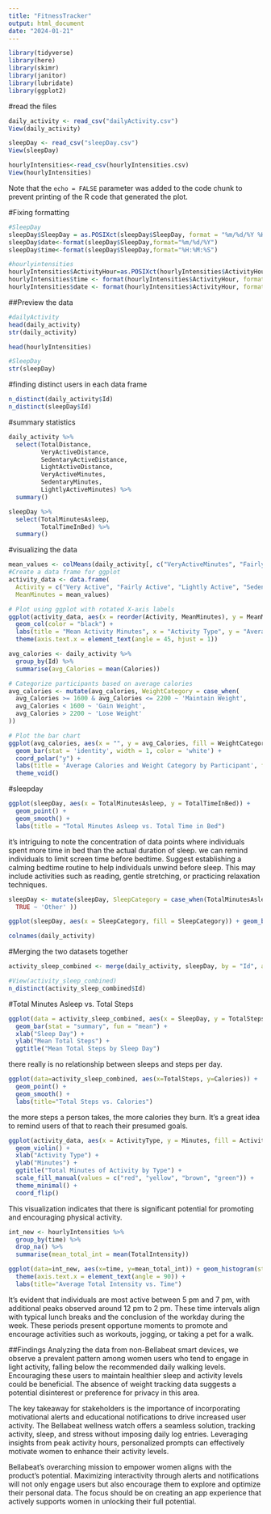 ```yaml
---
title: "FitnessTracker"
output: html_document
date: "2024-01-21"
---
```


```r
library(tidyverse)
library(here)
library(skimr)
library(janitor)
library(lubridate)
library(ggplot2)

```
#read the files

```r
daily_activity <- read_csv("dailyActivity.csv")
View(daily_activity)

sleepDay <- read_csv("sleepDay.csv")
View(sleepDay)

hourlyIntensities<-read_csv(hourlyIntensities.csv)
View(hourlyIntensities)
```

Note that the `echo = FALSE` parameter was added to the code chunk to prevent printing of the R code that generated the plot.

#Fixing formatting
```r
#SleepDay
sleepDay$SleepDay = as.POSIXct(sleepDay$SleepDay, format = "%m/%d/%Y %H:%M:%S", tz = Sys.timezone())
sleepDay$date<-format(sleepDay$SleepDay,format="%m/%d/%Y")
sleepDay$time<-format(sleepDay$SleepDay,format="%H:%M:%S")
```


```r
#hourlyintensities
hourlyIntensities$ActivityHour=as.POSIXct(hourlyIntensities$ActivityHour, format="%m/%d/%Y %I:%M:%S %p", tz=Sys.timezone())
hourlyIntensities$time <- format(hourlyIntensities$ActivityHour, format = "%H:%M:%S")
hourlyIntensities$date <- format(hourlyIntensities$ActivityHour, format = "%m/%d/%y")

```

##Preview the data

```r
#dailyActivity
head(daily_activity)
str(daily_activity)
```
```r
head(hourlyIntensities)
```




```r
#SleepDay
str(sleepDay)
```

#finding distinct users in each data frame
```r
n_distinct(daily_activity$Id)
n_distinct(sleepDay$Id)

```

#summary statistics
```r
daily_activity %>%
  select(TotalDistance,
         VeryActiveDistance,
         SedentaryActiveDistance,
         LightActiveDistance,
         VeryActiveMinutes,
         SedentaryMinutes,
         LightlyActiveMinutes) %>%
  summary()

sleepDay %>%
  select(TotalMinutesAsleep,
         TotalTimeInBed) %>%
  summary()


```
#visualizing the data

```r
mean_values <- colMeans(daily_activity[, c("VeryActiveMinutes", "FairlyActiveMinutes", "LightlyActiveMinutes", "SedentaryMinutes")])
#Create a data frame for ggplot
activity_data <- data.frame(
  Activity = c("Very Active", "Fairly Active", "Lightly Active", "Sedentary"),
  MeanMinutes = mean_values)

# Plot using ggplot with rotated X-axis labels
ggplot(activity_data, aes(x = reorder(Activity, MeanMinutes), y = MeanMinutes, fill = Activity)) +
  geom_col(color = "black") +
  labs(title = "Mean Activity Minutes", x = "Activity Type", y = "Average Minutes") +
  theme(axis.text.x = element_text(angle = 45, hjust = 1))

```


```r
avg_calories <- daily_activity %>%
  group_by(Id) %>%
  summarise(avg_Calories = mean(Calories))

# Categorize participants based on average calories
avg_calories <- mutate(avg_calories, WeightCategory = case_when(
  avg_Calories >= 1600 & avg_Calories <= 2200 ~ 'Maintain Weight',
  avg_Calories < 1600 ~ 'Gain Weight',
  avg_Calories > 2200 ~ 'Lose Weight'
))

# Plot the bar chart
ggplot(avg_calories, aes(x = "", y = avg_Calories, fill = WeightCategory)) +
  geom_bar(stat = 'identity', width = 1, color = 'white') +
  coord_polar("y") +
  labs(title = 'Average Calories and Weight Category by Participant', fill = 'Weight Category') +
  theme_void() 

```
#sleepday


```r
ggplot(sleepDay, aes(x = TotalMinutesAsleep, y = TotalTimeInBed)) +
  geom_point() +
  geom_smooth() +
  labs(title = "Total Minutes Asleep vs. Total Time in Bed")

```
it's intriguing to note the concentration of data points where individuals spent more time in bed than the actual duration of sleep. 
we can remind individuals to limit screen time before bedtime. 
Suggest establishing a calming bedtime routine to help individuals unwind before sleep. This may include activities such as reading, gentle stretching, or practicing relaxation techniques.

```r
sleepDay <- mutate(sleepDay, SleepCategory = case_when(TotalMinutesAsleep >= 420 & TotalMinutesAsleep <= 540 ~ 'Recommended Sleep',TotalMinutesAsleep >= 360 & TotalMinutesAsleep < 420 | TotalMinutesAsleep > 540 ~ 'Appropriate Sleep',TotalMinutesAsleep < 360 ~ 'Inadequate Sleep',
  TRUE ~ 'Other' ))

ggplot(sleepDay, aes(x = SleepCategory, fill = SleepCategory)) + geom_bar() +labs(title = 'Sleep Categories', x = 'Sleep Category', y = 'Count') + theme_minimal()
```

```r
colnames(daily_activity)
```
#Merging the two datasets together

```r

activity_sleep_combined <- merge(daily_activity, sleepDay, by = "Id", all = TRUE)
```

```r
#View(activity_sleep_combined)
n_distinct(activity_sleep_combined$Id)
```
#Total Minutes Asleep vs. Total Steps
```r
ggplot(data = activity_sleep_combined, aes(x = SleepDay, y = TotalSteps, fill = SleepDay)) + 
  geom_bar(stat = "summary", fun = "mean") +
  xlab("Sleep Day") +
  ylab("Mean Total Steps") +
  ggtitle("Mean Total Steps by Sleep Day")

```
there really is no relationship between sleeps and steps per day.

```r
ggplot(data=activity_sleep_combined, aes(x=TotalSteps, y=Calories)) + 
  geom_point() + 
  geom_smooth() + 
  labs(title="Total Steps vs. Calories")
```
the more steps a person takes, the more calories they burn. It's a great idea to remind users of that to reach their presumed goals.

```r
ggplot(activity_data, aes(x = ActivityType, y = Minutes, fill = ActivityType)) +
  geom_violin() +
  xlab("Activity Type") +
  ylab("Minutes") +
  ggtitle("Total Minutes of Activity by Type") +
  scale_fill_manual(values = c("red", "yellow", "brown", "green")) +
  theme_minimal() +
  coord_flip() 
```
This visualization indicates that there is significant potential for promoting and encouraging physical activity.
```r
int_new <- hourlyIntensities %>%
  group_by(time) %>%
  drop_na() %>%
  summarise(mean_total_int = mean(TotalIntensity))

ggplot(data=int_new, aes(x=time, y=mean_total_int)) + geom_histogram(stat = "identity", fill='violet') +
  theme(axis.text.x = element_text(angle = 90)) +
  labs(title="Average Total Intensity vs. Time")
```
It's evident that individuals are most active between 5 pm and 7 pm, with additional peaks observed around 12 pm to 2 pm. These time intervals align with typical lunch breaks and the conclusion of the workday during the week. These periods present opportune moments to promote and encourage activities such as workouts, jogging, or taking a pet for a walk.

##Findings
Analyzing the data from non-Bellabeat smart devices, we observe a prevalent pattern among women users who tend to engage in light activity, falling below the recommended daily walking levels. Encouraging these users to maintain healthier sleep and activity levels could be beneficial. The absence of weight tracking data suggests a potential disinterest or preference for privacy in this area.

The key takeaway for stakeholders is the importance of incorporating motivational alerts and educational notifications to drive increased user activity. The Bellabeat wellness watch offers a seamless solution, tracking activity, sleep, and stress without imposing daily log entries. Leveraging insights from peak activity hours, personalized prompts can effectively motivate women to enhance their activity levels.

Bellabeat's overarching mission to empower women aligns with the product's potential. Maximizing interactivity through alerts and notifications will not only engage users but also encourage them to explore and optimize their personal data. The focus should be on creating an app experience that actively supports women in unlocking their full potential.

